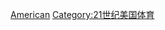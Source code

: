 {{Portal|美国}}
{{Year by category
|m=2
|c=0
|d=0
|y=4
|cat=美国体育
|sortkey=体育
|parent=各年份美國體育
|subcat=2004年美国
}}

[[Category:2004年各國體育|American]]
[[Category:21世纪美国体育|Category:21世纪美国体育]]